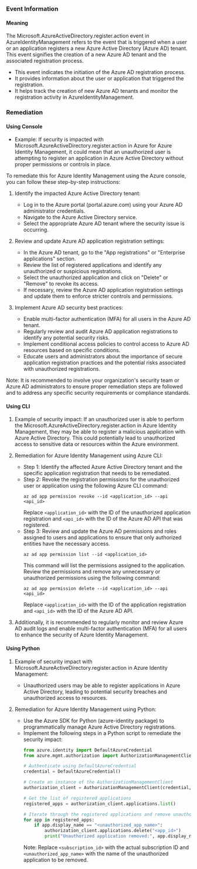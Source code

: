 
### Event Information

#### Meaning

The Microsoft.AzureActiveDirectory.register.action event in AzureIdentityManagement refers to the event that is triggered when a user or an application registers a new Azure Active Directory (Azure AD) tenant. This event signifies the creation of a new Azure AD tenant and the associated registration process.

- This event indicates the initiation of the Azure AD registration process.
- It provides information about the user or application that triggered the registration.
- It helps track the creation of new Azure AD tenants and monitor the registration activity in AzureIdentityManagement.

### Remediation

#### Using Console

- Example: If security is impacted with Microsoft.AzureActiveDirectory.register.action in Azure for Azure Identity Management, it could mean that an unauthorized user is attempting to register an application in Azure Active Directory without proper permissions or controls in place.

To remediate this for Azure Identity Management using the Azure console, you can follow these step-by-step instructions:

1. Identify the impacted Azure Active Directory tenant: 
   - Log in to the Azure portal (portal.azure.com) using your Azure AD administrator credentials.
   - Navigate to the Azure Active Directory service.
   - Select the appropriate Azure AD tenant where the security issue is occurring.

2. Review and update Azure AD application registration settings:
   - In the Azure AD tenant, go to the "App registrations" or "Enterprise applications" section.
   - Review the list of registered applications and identify any unauthorized or suspicious registrations.
   - Select the unauthorized application and click on "Delete" or "Remove" to revoke its access.
   - If necessary, review the Azure AD application registration settings and update them to enforce stricter controls and permissions.

3. Implement Azure AD security best practices:
   - Enable multi-factor authentication (MFA) for all users in the Azure AD tenant.
   - Regularly review and audit Azure AD application registrations to identify any potential security risks.
   - Implement conditional access policies to control access to Azure AD resources based on specific conditions.
   - Educate users and administrators about the importance of secure application registration practices and the potential risks associated with unauthorized registrations.

Note: It is recommended to involve your organization's security team or Azure AD administrators to ensure proper remediation steps are followed and to address any specific security requirements or compliance standards.

#### Using CLI

1. Example of security impact: If an unauthorized user is able to perform the Microsoft.AzureActiveDirectory.register.action in Azure Identity Management, they may be able to register a malicious application with Azure Active Directory. This could potentially lead to unauthorized access to sensitive data or resources within the Azure environment.

2. Remediation for Azure Identity Management using Azure CLI:
   - Step 1: Identify the affected Azure Active Directory tenant and the specific application registration that needs to be remediated.
   - Step 2: Revoke the registration permissions for the unauthorized user or application using the following Azure CLI command:
     ```
     az ad app permission revoke --id <application_id> --api <api_id>
     ```
     Replace `<application_id>` with the ID of the unauthorized application registration and `<api_id>` with the ID of the Azure AD API that was registered.
   - Step 3: Review and update the Azure AD permissions and roles assigned to users and applications to ensure that only authorized entities have the necessary access.
     ```
     az ad app permission list --id <application_id>
     ```
     This command will list the permissions assigned to the application. Review the permissions and remove any unnecessary or unauthorized permissions using the following command:
     ```
     az ad app permission delete --id <application_id> --api <api_id>
     ```
     Replace `<application_id>` with the ID of the application registration and `<api_id>` with the ID of the Azure AD API.

3. Additionally, it is recommended to regularly monitor and review Azure AD audit logs and enable multi-factor authentication (MFA) for all users to enhance the security of Azure Identity Management.

#### Using Python

1. Example of security impact with Microsoft.AzureActiveDirectory.register.action in Azure Identity Management:
   - Unauthorized users may be able to register applications in Azure Active Directory, leading to potential security breaches and unauthorized access to resources.

2. Remediation for Azure Identity Management using Python:
   - Use the Azure SDK for Python (azure-identity package) to programmatically manage Azure Active Directory registrations.
   - Implement the following steps in a Python script to remediate the security impact:
     ```python
     from azure.identity import DefaultAzureCredential
     from azure.mgmt.authorization import AuthorizationManagementClient

     # Authenticate using DefaultAzureCredential
     credential = DefaultAzureCredential()

     # Create an instance of the AuthorizationManagementClient
     authorization_client = AuthorizationManagementClient(credential, "<subscription_id>")

     # Get the list of registered applications
     registered_apps = authorization_client.applications.list()

     # Iterate through the registered applications and remove unauthorized ones
     for app in registered_apps:
         if app.display_name == "<unauthorized_app_name>":
             authorization_client.applications.delete("<app_id>")
             print("Unauthorized application removed:", app.display_name)
     ```
     Note: Replace `<subscription_id>` with the actual subscription ID and `<unauthorized_app_name>` with the name of the unauthorized application to be removed.

